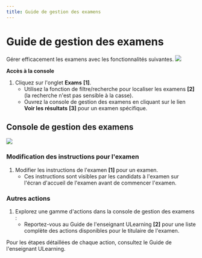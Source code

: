 ```yaml
---
title: Guide de gestion des examens
---
```




# Guide de gestion des examens

Gérer efficacement les examens avec les fonctionnalités suivantes.
![](/img/ulearning/admin/exam01.png)

 **Accès à la console** 
 1. Cliquez sur l'onglet **Exams** **[1]**. 
     - Utilisez la fonction de filtre/recherche pour localiser les examens **[2]** (la recherche n'est pas sensible à la casse). 
     - Ouvrez la console de gestion des examens en cliquant sur le lien **Voir les résultats** **[3]** pour un examen spécifique. 
 
 ## Console de gestion des examens

![](/img/ulearning/admin/exam02.png)

 ### Modification des instructions pour l'examen 
 1. Modifier les instructions de l'examen **[1]** pour un examen. 
     - Ces instructions sont visibles par les candidats à l'examen sur l'écran d'accueil de l'examen avant de commencer l'examen. 
 
 ### Autres actions 
 1. Explorez une gamme d'actions dans la console de gestion des examens : 
     - Reportez-vous au Guide de l'enseignant ULearning **[2]** pour une liste complète des actions disponibles pour le titulaire de l'examen.

<Callout type="info" emoji="ℹ️">
    Pour les étapes détaillées de chaque action, consultez le Guide de l'enseignant ULearning.
</Callout>
